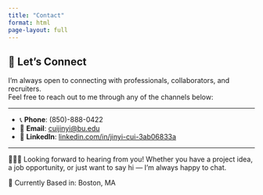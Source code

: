 ```yaml
---
title: "Contact"
format: html
page-layout: full
---
```


## 🤝 Let's Connect

I'm always open to connecting with professionals, collaborators, and recruiters.  
Feel free to reach out to me through any of the channels below:

---

- 📞 **Phone**: (850)-888-0422  
- 📧 **Email**: [cuijinyi@bu.edu](mailto:cuijinyi@bu.edu)  
- 💼 **LinkedIn**: [linkedin.com/in/jinyi-cui-3ab06833a](https://www.linkedin.com/in/jinyi-cui-3ab06833a)

---


🙋🏻‍♀️ Looking forward to hearing from you!
Whether you have a project idea, a job opportunity, or just want to say hi — I’m always happy to chat.

📍 Currently Based in:
Boston, MA